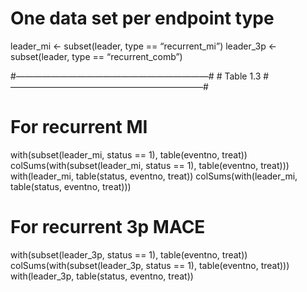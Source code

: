 # One data set per endpoint type
leader_mi <- subset(leader, type == "recurrent_mi")
leader_3p <- subset(leader, type == "recurrent_comb")

#------------------------------------------------------------------#
# Table 1.3 
#------------------------------------------------------------------#

# For recurrent MI
with(subset(leader_mi, status == 1), table(eventno, treat))
colSums(with(subset(leader_mi, status == 1), table(eventno, treat)))
with(leader_mi, table(status, eventno, treat))
colSums(with(leader_mi, table(status, eventno, treat)))

# For recurrent 3p MACE
with(subset(leader_3p, status == 1), table(eventno, treat))
colSums(with(subset(leader_3p, status == 1), table(eventno, treat)))
with(leader_3p, table(status, eventno, treat))
